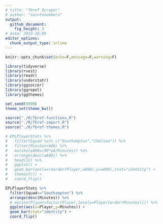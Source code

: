 ```yaml
---
# title: "fbref Scraper"
# author: "saintsnumbers"
output:
  github_document:
    fig_height: 3
# date: 2019-10-09
editor_options:
  chunk_output_type: inline
---
```


```r
knitr::opts_chunk$set(echo=F,message=F,warning=F)

library(tidyverse)
library(rvest)
library(readr)
library(understatr)
library(ggsoccer)
library(ggrepel)
library(ggthemes)

set.seed(9999)
theme_set(theme_bw())

source("./R/fbref-functions.R")
source("./R/fbref-import.R")
source("./R/fbref-themes.R")
```

```r
# EPLPlayerStats %>%
#   filter(Squad %in% c("Southampton","Chelsea")) %>%
#   filter(Minutes>400) %>%
#   mutate(xA90=(90*xA/Minutes)) %>%
#   arrange(desc(xA90)) %>%
#   head(12) %>%
#   ggplot() +
#   geom_bar(aes(x=reorder(Player,xA90),y=xA90),stat="identity") +
#   themesfc() +
#   coord_flip()

EPLPlayerStats %>%
  filter(Squad=="Southampton") %>%
  arrange(desc(Minutes)) %>%
  # mutate(Player=factor(Player,levels=Player[order(Minutes)])) %>%
  ggplot(aes(x=Player,y=Minutes)) +
  geom_bar(stat="identity") +
  coord_flip()
```